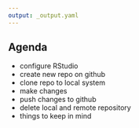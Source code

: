 ```yaml
---
output: _output.yaml
---
```


## Agenda

- configure RStudio
- create new repo on github
- clone repo to local system
- make changes
- push changes to github
- delete local and remote repository
- things to keep in mind
